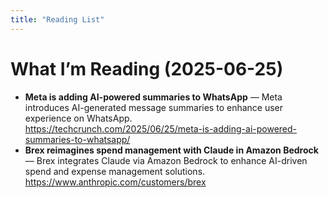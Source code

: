 ```yaml
---
title: "Reading List"
---
```


# What I’m Reading (2025-06-25)

- **Meta is adding AI-powered summaries to WhatsApp** — Meta introduces AI-generated message summaries to enhance user experience on WhatsApp.  
  <https://techcrunch.com/2025/06/25/meta-is-adding-ai-powered-summaries-to-whatsapp/>
- **Brex reimagines spend management with Claude in Amazon Bedrock** — Brex integrates Claude via Amazon Bedrock to enhance AI-driven spend and expense management solutions.  
  <https://www.anthropic.com/customers/brex>

